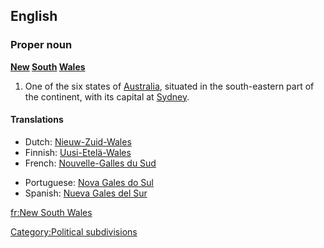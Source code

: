 ==English==

===Proper noun===
'''[[New]] [[South]] [[Wales]]'''

# One of the six states of [[Australia]], situated in the south-eastern part of the continent, with its capital at [[Sydney]].

====Translations====
{{top}}
*Dutch: [[Nieuw-Zuid-Wales]]
*Finnish: [[Uusi-Etelä-Wales]]
*French: [[Nouvelle-Galles du Sud]]
{{mid}}
*Portuguese: [[Nova Gales do Sul]]
*Spanish: [[Nueva Gales del Sur]] {{f}}
{{bottom}}

[[Category:Political subdivisions]]

[[fr:New South Wales]]